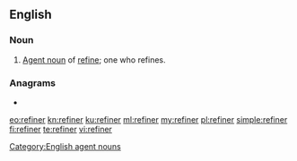 ==English==

===Noun===
{{en-noun}}

# [[agent noun|Agent noun]] of [[refine]]; one who refines.

===Anagrams===
* {{l|en|refrein}}

[[Category:English agent nouns]]

[[eo:refiner]]
[[kn:refiner]]
[[ku:refiner]]
[[ml:refiner]]
[[my:refiner]]
[[pl:refiner]]
[[simple:refiner]]
[[fi:refiner]]
[[te:refiner]]
[[vi:refiner]]